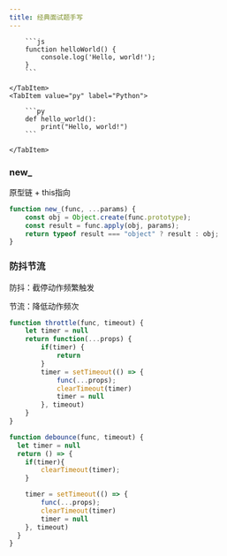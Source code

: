 ```yaml
---
title: 经典面试题手写
---
```



<Tabs>
    <TabItem value="js" label="JavaScript">

        ```js
        function helloWorld() {
            console.log('Hello, world!');
        }
        ```

    </TabItem>
    <TabItem value="py" label="Python">

        ```py
        def hello_world():
            print("Hello, world!")
        ```

    </TabItem>
</Tabs>

### new_
原型链 + this指向
```js
function new_(func, ...params) {
    const obj = Object.create(func.prototype);
    const result = func.apply(obj, params);
    return typeof result === "object" ? result : obj;
}
```

### 防抖节流
防抖：截停动作频繁触发

节流：降低动作频次

```js
function throttle(func, timeout) {
    let timer = null
    return function(...props) {
        if(timer) {
            return
        }
        timer = setTimeout(() => {
            func(...props);
            clearTimeout(timer)
            timer = null
        }, timeout)
    }
}
```

```js
function debounce(func, timeout) {
  let timer = null
  return () => {
    if(timer){
        clearTimeout(timer);
    }

    timer = setTimeout(() => {
        func(...props);
        clearTimeout(timer)
        timer = null
    }, timeout)
  }
}
```